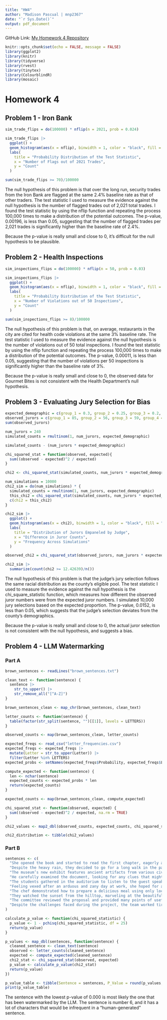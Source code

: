 ---
title: "HW4"
author: "Madison Pascual | mnp2367"
date: "`r Sys.Date()`"
output: pdf_document
---

GitHub Link: [My Homework 4 Repository](https://github.com/madisonpascual/HW4)

```{r setup, include = FALSE, warning = FALSE}
knitr::opts_chunk$set(echo = FALSE, message = FALSE)
library(ggplot2)
library(knitr)
library(tidyverse)
library(rvest)
library(tinytex)
library(ColourblindR)
library(mosaic)
```

# Homework 4

## Problem 1 - Iron Bank
```{r}
sim_trade_flips = do(100000) * nflip(n = 2021, prob = 0.024)

sim_trade_flips |>
  ggplot() +
  geom_histogram(aes(x = nflip), binwidth = 1, color = "black", fill = "skyblue4") + 
  labs(
    title = "Probability Distribution of the Test Statistic",
    x = "Number of Flags out of 2021 Trades",
    y = "Count"
  )

sum(sim_trade_flips >= 70)/100000
```
The null hypothesis of this problem is that over the long run, security trades from the Iron Bank are flagged at the same 2.4% baseline rate as that of other traders. The test statistic I used to measure the evidence against the null hypothesis is the number of flagged trades out of 2,021 total trades. I found the test statistic by using the nflip function and repeating the process 100,000 times to make a distribution of the potential outcomes. The p-value, 0.00196, is less than 0.05, suggesting that the number of flagged trades per 2,021 trades is significantly higher than the baseline rate of 2.4%.

Because the p-value is really small and close to 0, it's difficult for the null hypothesis to be plausible. 

## Problem 2 - Health Inspections
```{r}
sim_inspections_flips = do(100000) * nflip(n = 50, prob = 0.03) 

sim_inspections_flips |>
  ggplot() +
  geom_histogram(aes(x = nflip), binwidth = 1, color = "black", fill = "skyblue4") +
  labs(
    title = "Probability Distribution of the Test Statistic",
    x = "Number of Violations out of 50 Inspections",
    y = "Count"
  )

sum(sim_inspections_flips >= 8)/100000
```
The null hypothesis of this problem is that, on average, restaurants in the city are cited for health code violations at the same 3% baseline rate. The test statistic I used to measure the evidence against the null hypothesis is the number of violations out of 50 total inspections. I found the test statistic by using the nflip function and repeating the process 100,000 times to make a distribution of the potential outcomes. The p-value, 0.00011, is less than 0.05, suggesting that the number of violations per 50 inspections is significantly higher than the baseline rate of 3%. 

Because the p-value is really small and close to 0, the observed data for Gourmet Bites is not consistent with the Health Department's null hypothesis.

## Problem 3 - Evaluating Jury Selection for Bias
```{r}
expected_demographic = c(group_1 = 0.3, group_2 = 0.25, group_3 = 0.2, group_4 = 0.15, group_5 = 0.1)
observed_jurors = c(group_1 = 85, group_2 = 56, group_3 = 59, group_4 = 27, group_5 = 13)
sum(observed_jurors)

num_jurors = 240
simulated_counts = rmultinom(1, num_jurors, expected_demographic)

simulated_counts - (num_jurors * expected_demographic)

chi_squared_stat = function(observed, expected){
  sum((observed - expected)^2 / expected)
}

chi2 <- chi_squared_stat(simulated_counts, num_jurors * expected_demographic)

num_simulations = 10000
chi2_sim = do(num_simulations) * {
  simulated_counts = rmultinom(1, num_jurors, expected_demographic)
  this_chi2 = chi_squared_stat(simulated_counts, num_jurors * expected_demographic)
  c(chi2 = this_chi2) 
}

chi2_sim |>
  ggplot() +
  geom_histogram(aes(x = chi2), binwidth = 1, color = "black", fill = "skyblue4") +
  labs(
    title = "Distribution of Jurors Empaneled by Judge",
    x = "Difference in Juror Counts",
    y = "Frequency Across Simulations"
  )

observed_chi2 = chi_squared_stat(observed_jurors, num_jurors * expected_demographic)

chi2_sim |>
  summarize(count(chi2 >= 12.42639)/n())
```
The null hypothesis of this problem is that the judge's jury selection follows the same racial distribution as the county's eligible pool. The test statistic I used to measure the evidence against the null hypothesis is the chi_square_statistic function, which measures how different the observed juror numbers were from the expected juror numbers. I simulated 10,000 jury selections based on the expected proportion. The p-value, 0.0152, is less than 0.05, which suggests that the judge's selection deviates from the county's demographics.

Because the p-value is really small and close to 0, the actual juror selection is not consistent with the null hypothesis, and suggests a bias.

## Problem 4 - LLM Watermarking

### Part A
```{r}
brown_sentences <- readLines("brown_sentences.txt")

clean_text <- function(sentence) {
  sentence |>
    str_to_upper() |>        
    str_remove_all("[^A-Z]")      
}

brown_sentences_clean <- map_chr(brown_sentences, clean_text)

letter_counts <- function(sentence) {
  table(factor(str_split(sentence, "")[[1]], levels = LETTERS))
}

observed_counts <- map(brown_sentences_clean, letter_counts)

expected_freqs <- read_csv("letter_frequencies.csv")
expected_freqs <- expected_freqs |>
  mutate(Letter = str_to_upper(Letter)) |>
  filter(Letter %in% LETTERS)
expected_probs <- setNames(expected_freqs$Probability, expected_freqs$Letter)

compute_expected <- function(sentence) {
  len <- nchar(sentence)
  expected_counts <- expected_probs * len
  return(expected_counts)
}

expected_counts <- map(brown_sentences_clean, compute_expected)

chi_squared_stat <- function(observed, expected) {
  sum((observed - expected)^2 / expected, na.rm = TRUE)
}

chi2_values <- map2_dbl(observed_counts, expected_counts, chi_squared_stat)

chi2_distribution <- tibble(chi2_values)
```

### Part B
```{r}
sentences <- c(
  "She opened the book and started to read the first chapter, eagerly anticipating what might come next.",
  "Despite the heavy rain, they decided to go for a long walk in the park, crossing the main avenue by the fountain in the center.",
  "The museum’s new exhibit features ancient artifacts from various civilizations around the world.",
  "He carefully examined the document, looking for any clues that might help solve the mystery.",
  "The students gathered in the auditorium to listen to the guest speaker’s inspiring lecture.",
  "Feeling vexed after an arduous and zany day at work, she hoped for a peaceful and quiet evening at home, cozying up after a quick dinner with some TV, or maybe a book on her upcoming visit to Auckland.",
  "The chef demonstrated how to prepare a delicious meal using only locally sourced ingredients, focusing mainly on some excellent dinner recipes from Spain.",
  "They watched the sunset from the hilltop, marveling at the beautiful array of colors in the sky.",
  "The committee reviewed the proposal and provided many points of useful feedback to improve the project’s effectiveness.",
  "Despite the challenges faced during the project, the team worked tirelessly to ensure its successful completion, resulting in a product that exceeded everyone’s expectations."
)

calculate_p_value <- function(chi_squared_statistic) {
  p_value <- 1 - pchisq(chi_squared_statistic, df = 25)
  return(p_value)
}

p_values <- map_dbl(sentences, function(sentence) {
  cleaned_sentence <- clean_text(sentence)
  observed <- letter_counts(cleaned_sentence)
  expected <- compute_expected(cleaned_sentence)
  chi2_stat <- chi_squared_stat(observed, expected)
  p_value <- calculate_p_value(chi2_stat)
  return(p_value)
})

p_value_table <- tibble(Sentence = sentences, P_Value = round(p_values, 3))
print(p_value_table)

```

The sentence with the lowest p-value of 0.000 is most likely the one that has been watermarked by the LLM. The sentence is number 6, and it has a lot of characters that would be infrequent in a "human-generated" sentence.